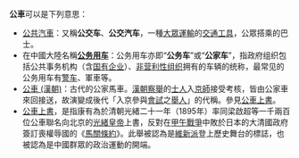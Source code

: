 {{noteTA
|T=zh-hans:公车;zh-hk:公車;zh-tw:公車;
|1=zh-hans:公车;zh-hk:公車;zh-tw:公車;
|2=zh-hans:公共汽车;zh-hant:公共汽車
}}
'''公車'''可以是下列意思：
* [[公共汽車|公共汽車]]：又稱'''公交车'''、'''公交汽车'''，一種[[大眾運輸|大眾運輸]]的[[交通工具|交通工具]]，公眾搭乘的巴士。
* 在中國大陸名稱'''[[公务用车|公务用车]]'''：公务用车亦即“'''公务车'''”或“'''公家车'''”，指政府组织包括公共事务机构（含[[国有企业|国有企业]]）、[[非营利性组织|非营利性组织]]拥有的车辆的统称，最常见的公务用车有[[警车|警车]]、軍車等。
* [[公車_(漢朝)|公車 (漢朝)]]：古代的公家馬車。[[漢朝|漢朝]][[察舉|察舉]]的[[士人|士人]]入[[京師|京師]]接受考核，皆由公家車來回接送，故演變成後代「入京參與[[會試|會試]]之[[舉人|舉人]]」的代稱。參見[[公車上書|公車上書]]。
* [[公車上書|公車上書]]，是指康有為於清朝光緒二十一年（1895年）率同梁啟超等一千兩百位公車聯名向北京的[[光緒皇帝|光緒皇帝]]上書，反對在[[甲午戰爭|甲午戰爭]]中敗於日本的大清國政府簽訂喪權辱國的《[[馬關條約|馬關條約]]》。此舉被認為是[[維新派|維新派]]登上歷史舞台的標誌，也被認為是中國群眾的政治運動的開端。
{{消歧义|cat=二字中國相關消歧義}}